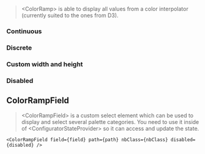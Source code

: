 

<Meta of={ColorRampStories} />

> \<ColorRamp\> is able to display all values from a color interpolator (currently suited to the ones from D3).

### Continuous

<Canvas of={ColorRampStories.Continuous} />

### Discrete

<Canvas of={ColorRampStories.Discrete} />

### Custom width and height

<Canvas of={ColorRampStories.Custom} />


### Disabled

<Canvas of={ColorRampStories.Disabled} />

## ColorRampField

> \<ColorRampField\> is a custom select element which can be used to display and select several
> palette categories. You need to use it inside of \<ConfiguratorStateProvider\> so it can access and
> update the state.

```
<ColorRampField field={field} path={path} nbClass={nbClass} disabled={disabled} />
```

